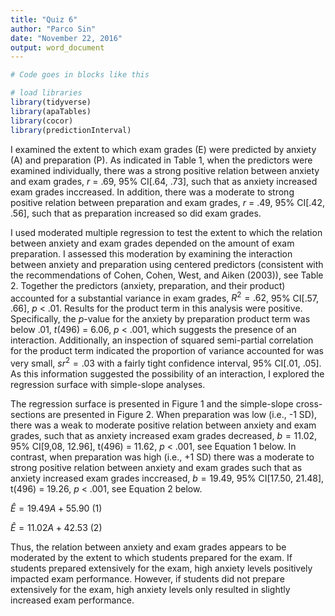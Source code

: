 ```yaml
---
title: "Quiz 6"
author: "Parco Sin"
date: "November 22, 2016"
output: word_document
---
```


```r
# Code goes in blocks like this

# load libraries
library(tidyverse)
library(apaTables)
library(cocor)
library(predictionInterval)
```



I examined the extent to which exam grades (E) were predicted by anxiety (A) and preparation (P). As indicated in Table 1, when the predictors were examined individually, there was a strong positive relation between anxiety and exam grades, *r* = .69, 95% CI[.64, .73], such that as anxiety increased exam grades inccreased. In addition, there was a moderate to strong positive relation between preparation and exam grades, *r* = .49, 95% CI[.42, .56], such that as preparation increased so did exam grades.  

I used moderated multiple regression to test the extent to which the relation between anxiety and exam grades depended on the amount of exam preparation. I assessed this moderation by examining the interaction between anxiety and preparation using centered predictors (consistent  with the recommendations of Cohen, Cohen, West, and Aiken (2003)), see Table 2. Together the predictors (anxiety, preparation, and their product) accounted for a substantial variance in exam grades, $R^2 = .62$, 95% CI[.57, .66], *p* < .01. Results for the product term in this analysis were positive. Specifically, the *p*-value for the anxiety by preparation product term was below .01, *t*(496) = 6.06, *p* < .001, which suggests the presence of an interaction. Additionally, an inspection of squared semi-partial correlation for the product term indicated the proportion of variance accounted for was very small, $sr^2=.03$ with a fairly tight confidence interval, 95% CI[.01, .05]. As this information suggested the possibility of an interaction, I explored the regression surface with simple-slope analyses.

The regression surface is presented in Figure 1 and the simple-slope cross-sections are presented in Figure 2. When preparation was low (i.e., -1 SD), there was a weak to moderate positive relation between anxiety and exam grades, such that as anxiety increased exam grades decreased, $b = 11.02$, 95% CI[9,08, 12.96], t(496) = 11.62, *p* < .001, see Equation 1 below. In contrast, when preparation was high (i.e., +1 SD) there was a moderate to strong positive relation between anxiety and exam grades such that as anxiety increased exam grades inccreased, $b = 19.49$, 95% CI[17.50, 21.48], t(496) = 19.26, *p* < .001, see Equation 2 below.


$\hat{E}= 19.49A + 55.90$  (1)

$\hat{E}= 11.02A + 42.53$  (2)

Thus, the relation between anxiety and exam grades appears to be moderated by the extent to which students prepared for the exam. If students prepared extensively for the exam, high anxiety levels positively impacted exam performance. However, if students did not prepare extensively for the exam, high anxiety levels only resulted in slightly increased exam performance.

